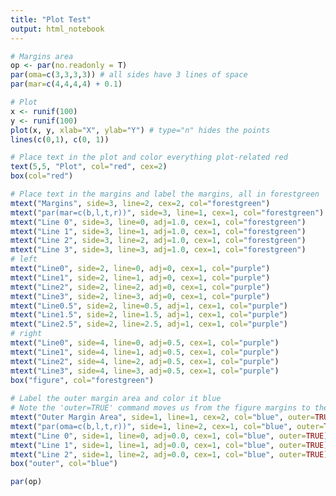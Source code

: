 ```yaml
---
title: "Plot Test"
output: html_notebook
---
```


```r
# Margins area
op <- par(no.readonly = T)
par(oma=c(3,3,3,3)) # all sides have 3 lines of space
par(mar=c(4,4,4,4) + 0.1)

# Plot
x <- runif(100)
y <- runif(100)
plot(x, y, xlab="X", ylab="Y") # type="n" hides the points
lines(c(0,1), c(0, 1))

# Place text in the plot and color everything plot-related red
text(5,5, "Plot", col="red", cex=2)
box(col="red")

# Place text in the margins and label the margins, all in forestgreen  
mtext("Margins", side=3, line=2, cex=2, col="forestgreen")  
mtext("par(mar=c(b,l,t,r))", side=3, line=1, cex=1, col="forestgreen")  
mtext("Line 0", side=3, line=0, adj=1.0, cex=1, col="forestgreen")  
mtext("Line 1", side=3, line=1, adj=1.0, cex=1, col="forestgreen")  
mtext("Line 2", side=3, line=2, adj=1.0, cex=1, col="forestgreen")  
mtext("Line 3", side=3, line=3, adj=1.0, cex=1, col="forestgreen")  
# left
mtext("Line0", side=2, line=0, adj=0, cex=1, col="purple")
mtext("Line1", side=2, line=1, adj=0, cex=1, col="purple")
mtext("Line2", side=2, line=2, adj=0, cex=1, col="purple")
mtext("Line3", side=2, line=3, adj=0, cex=1, col="purple")
mtext("Line0.5", side=2, line=0.5, adj=1, cex=1, col="purple")
mtext("Line1.5", side=2, line=1.5, adj=1, cex=1, col="purple")
mtext("Line2.5", side=2, line=2.5, adj=1, cex=1, col="purple")
# right
mtext("Line0", side=4, line=0, adj=0.5, cex=1, col="purple")
mtext("Line1", side=4, line=1, adj=0.5, cex=1, col="purple")
mtext("Line2", side=4, line=2, adj=0.5, cex=1, col="purple")
mtext("Line3", side=4, line=3, adj=0.5, cex=1, col="purple")
box("figure", col="forestgreen")  
 
# Label the outer margin area and color it blue  
# Note the 'outer=TRUE' command moves us from the figure margins to the outer margins.  
mtext("Outer Margin Area", side=1, line=1, cex=2, col="blue", outer=TRUE)  
mtext("par(oma=c(b,l,t,r))", side=1, line=2, cex=1, col="blue", outer=TRUE)  
mtext("Line 0", side=1, line=0, adj=0.0, cex=1, col="blue", outer=TRUE)  
mtext("Line 1", side=1, line=1, adj=0.0, cex=1, col="blue", outer=TRUE)  
mtext("Line 2", side=1, line=2, adj=0.0, cex=1, col="blue", outer=TRUE)  
box("outer", col="blue")  

par(op)
```
